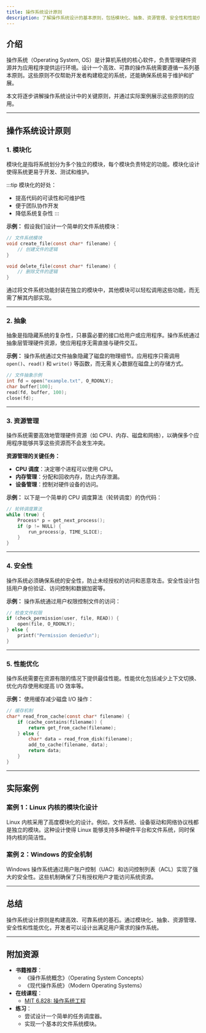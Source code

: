 ```yaml
---
title: 操作系统设计原则
description: 了解操作系统设计的基本原则，包括模块化、抽象、资源管理、安全性和性能优化等关键概念。
---
```


## 介绍

操作系统（Operating System, OS）是计算机系统的核心软件，负责管理硬件资源并为应用程序提供运行环境。设计一个高效、可靠的操作系统需要遵循一系列基本原则。这些原则不仅帮助开发者构建稳定的系统，还能确保系统易于维护和扩展。

本文将逐步讲解操作系统设计中的关键原则，并通过实际案例展示这些原则的应用。

---

## 操作系统设计原则

### 1. 模块化

模块化是指将系统划分为多个独立的模块，每个模块负责特定的功能。模块化设计使得系统更易于开发、测试和维护。

:::tip
模块化的好处：
- 提高代码的可读性和可维护性
- 便于团队协作开发
- 降低系统复杂性
:::

**示例：**
假设我们设计一个简单的文件系统模块：

```c
// 文件系统模块
void create_file(const char* filename) {
    // 创建文件的逻辑
}

void delete_file(const char* filename) {
    // 删除文件的逻辑
}
```

通过将文件系统功能封装在独立的模块中，其他模块可以轻松调用这些功能，而无需了解其内部实现。

---

### 2. 抽象

抽象是指隐藏系统的复杂性，只暴露必要的接口给用户或应用程序。操作系统通过抽象层管理硬件资源，使应用程序无需直接与硬件交互。

**示例：**
操作系统通过文件抽象隐藏了磁盘的物理细节。应用程序只需调用 `open()`、`read()` 和 `write()` 等函数，而无需关心数据在磁盘上的存储方式。

```c
// 文件抽象示例
int fd = open("example.txt", O_RDONLY);
char buffer[100];
read(fd, buffer, 100);
close(fd);
```

---

### 3. 资源管理

操作系统需要高效地管理硬件资源（如 CPU、内存、磁盘和网络），以确保多个应用程序能够共享这些资源而不会发生冲突。

**资源管理的关键任务：**
- **CPU 调度**：决定哪个进程可以使用 CPU。
- **内存管理**：分配和回收内存，防止内存泄漏。
- **设备管理**：控制对硬件设备的访问。

**示例：**
以下是一个简单的 CPU 调度算法（轮转调度）的伪代码：

```c
// 轮转调度算法
while (true) {
    Process* p = get_next_process();
    if (p != NULL) {
        run_process(p, TIME_SLICE);
    }
}
```

---

### 4. 安全性

操作系统必须确保系统的安全性，防止未经授权的访问和恶意攻击。安全性设计包括用户身份验证、访问控制和数据加密等。

**示例：**
操作系统通过用户权限控制文件的访问：

```c
// 检查文件权限
if (check_permission(user, file, READ)) {
    open(file, O_RDONLY);
} else {
    printf("Permission denied\n");
}
```

---

### 5. 性能优化

操作系统需要在资源有限的情况下提供最佳性能。性能优化包括减少上下文切换、优化内存使用和提高 I/O 效率等。

**示例：**
使用缓存减少磁盘 I/O 操作：

```c
// 缓存机制
char* read_from_cache(const char* filename) {
    if (cache_contains(filename)) {
        return get_from_cache(filename);
    } else {
        char* data = read_from_disk(filename);
        add_to_cache(filename, data);
        return data;
    }
}
```

---

## 实际案例

### 案例 1：Linux 内核的模块化设计

Linux 内核采用了高度模块化的设计。例如，文件系统、设备驱动和网络协议栈都是独立的模块。这种设计使得 Linux 能够支持多种硬件平台和文件系统，同时保持内核的简洁性。

### 案例 2：Windows 的安全机制

Windows 操作系统通过用户账户控制（UAC）和访问控制列表（ACL）实现了强大的安全性。这些机制确保了只有授权用户才能访问系统资源。

---

## 总结

操作系统设计原则是构建高效、可靠系统的基石。通过模块化、抽象、资源管理、安全性和性能优化，开发者可以设计出满足用户需求的操作系统。

---

## 附加资源

- **书籍推荐**：
  - 《操作系统概念》（Operating System Concepts）
  - 《现代操作系统》（Modern Operating Systems）
- **在线课程**：
  - [MIT 6.828: 操作系统工程](https://pdos.csail.mit.edu/6.828/)
- **练习**：
  - 尝试设计一个简单的任务调度器。
  - 实现一个基本的文件系统模块。
